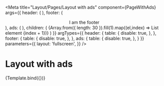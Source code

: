 
<Meta
  title="Layout/Pages/Layout with ads"
  component={PageWithAds}
  args={{
    header: (
      <SimpleHeader
        title="I am a simple header!"
        url="https://www.autoscout24.ch/de"
      />
    ),
    footer: (
      <Box bg="gray.200">
        <Divider />
        <Center><Text p="2xl">I am the footer</Text></Center>
      </Box>
    ),
    ads: (
      <Box bg="red.100" h="600px" w="full" position="sticky" top="2xl"></Box>
    ),
    children: (
      <Box bg="green.100" w="full">
        {Array.from({ length: 30 }).fill(1).map((el,index) =>
          <Box key={index} borderWidth='1px' borderRadius='lg' p="md" m="md">List element {index + 1}</Box>)}
      </Box>
    )
  }}
  argTypes={{
    header: {
      table: {
        disable: true,
      },
    },
    footer: {
      table: {
        disable: true,
      },
    },
    ads: {
      table: {
        disable: true,
      },
    }
  }}
  parameters={{
    layout: 'fullscreen',
  }}
/>


# Layout with ads

<Canvas>
  <Story
    name="Layout with ads"
  >
    {Template.bind({})}
  </Story>
</Canvas>

<ArgsTable story="Layout with ads" />

